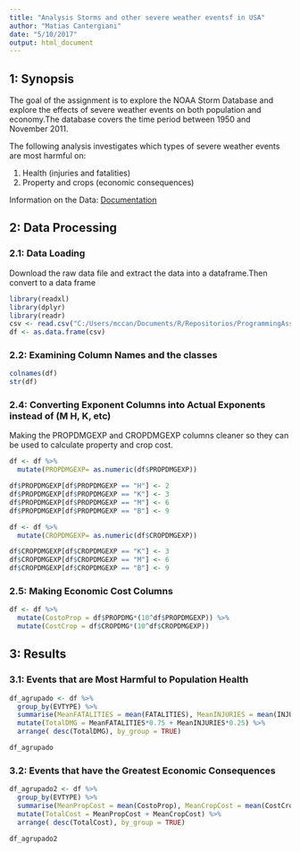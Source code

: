 ```yaml
---
title: "Analysis Storms and other severe weather eventsf in USA"
author: "Matias Cantergiani"
date: "5/10/2017"
output: html_document
---
```



## 1: Synopsis
The goal of the assignment is to explore the NOAA Storm Database and explore the effects of severe weather events on both population and economy.The database covers the time period between 1950 and November 2011.

The following analysis investigates which types of severe weather events are most harmful on:

1. Health (injuries and fatalities) 
2. Property and crops (economic consequences)

Information on the Data: [Documentation](https://d396qusza40orc.cloudfront.net/repdata%2Fpeer2_doc%2Fpd01016005curr.pdf)

## 2: Data Processing

### 2.1: Data Loading

Download the raw data file and extract the data into a dataframe.Then convert to a data frame
```r
library(readxl)
library(dplyr)
library(readr)
csv <- read.csv("C:/Users/mccan/Documents/R/Repositorios/ProgrammingAssignment5-2/repdata_data_StormData.csv", na.strings = "NA")
df <- as.data.frame(csv)
```

### 2.2: Examining Column Names and the classes

```r
colnames(df)
str(df)
```

### 2.4: Converting Exponent Columns into Actual Exponents instead of (M H, K, etc)

Making the PROPDMGEXP and CROPDMGEXP columns cleaner so they can be used to calculate property and crop cost.
```r
df <- df %>%
  mutate(PROPDMGEXP= as.numeric(df$PROPDMGEXP))

df$PROPDMGEXP[df$PROPDMGEXP == "H"] <- 2
df$PROPDMGEXP[df$PROPDMGEXP == "K"] <- 3
df$PROPDMGEXP[df$PROPDMGEXP == "M"] <- 6
df$PROPDMGEXP[df$PROPDMGEXP == "B"] <- 9

df <- df %>%  
  mutate(CROPDMGEXP= as.numeric(df$CROPDMGEXP))

df$CROPDMGEXP[df$CROPDMGEXP == "K"] <- 3   
df$CROPDMGEXP[df$CROPDMGEXP == "M"] <- 6   
df$CROPDMGEXP[df$CROPDMGEXP == "B"] <- 9   
```

### 2.5: Making Economic Cost Columns

```r
df <- df %>%
  mutate(CostoProp = df$PROPDMG*(10^df$PROPDMGEXP)) %>%
  mutate(CostCrop = df$CROPDMG*(10^df$CROPDMGEXP))
```


## 3: Results

### 3.1: Events that are Most Harmful to Population Health

```r
df_agrupado <- df %>%
  group_by(EVTYPE) %>%
  summarise(MeanFATALITIES = mean(FATALITIES), MeanINJURIES = mean(INJURIES) , Count = n()) %>%
  mutate(TotalDMG = MeanFATALITIES*0.75 + MeanINJURIES*0.25) %>%
  arrange( desc(TotalDMG), by_group = TRUE)

df_agrupado  
```

### 3.2: Events that have the Greatest Economic Consequences

```r
df_agrupado2 <- df %>%
  group_by(EVTYPE) %>%
  summarise(MeanPropCost = mean(CostoProp), MeanCropCost = mean(CostCrop) , Count = n()) %>%
  mutate(TotalCost = MeanPropCost + MeanCropCost) %>%
  arrange( desc(TotalCost), by_group = TRUE)

df_agrupado2 
```

